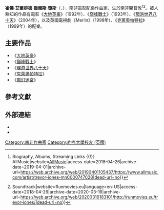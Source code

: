 {{NoteTA
| G1 = Movie
}}
{{Infobox musical artist
| Name            = 崔佛·瓊斯
| Img             = TrevorJones.jpg
| Background      = 作曲家
| Birth_name      = 崔佛·艾爾腓德·喬爾斯·瓊斯<br/>Trevor Alfred Charles Jones
| Alias           = 
| Born            = {{Birth date and age|df=y|1949|3|23}}<br/>{{ZAF-1928}}[[開普省|開普省]][[開普敦|開普敦]]
| Died            = 
| Occupation      = [[作曲家|作曲家]]、[[指揮家|指揮家]]
| Instrument      = [[合成器|合成器]]
| Genre           = [[電影配樂|電影配樂]]
| Years_active    = 1979年至今
| URL             = {{Official|http://www.trevorjonesfilmmusic.com/}}
}}

'''崔佛·艾爾腓德·喬爾斯·瓊斯'''（{{lang-en|Trevor Alfred Charles Jones}}，{{bd|1949年|3月23日|||catIdx=Jones}}），[[南非|南非]]電影配樂作曲家，生於南非[[開普敦|開普敦]]<ref>{{Cite web|url=https://www.allmusic.com/artist/trevor-jones-mn0000747028|title=Trevor Jones {{!}} Biography, Albums, Streaming Links {{!}} AllMusic|website=[[AllMusic|AllMusic]]|access-date=2018-04-26|archive-date=2019-04-01|archive-url=https://web.archive.org/web/20190401105437/https://www.allmusic.com/artist/trevor-jones-mn0000747028|dead-url=no}}</ref><ref>{{Cite web|url=http://www.runmovies.eu/trevor-jones/|title=Trevor Jones {{!}} Soundtrack|website=Runmovies.eu|language=en-US|access-date=2018-04-26|archive-date=2020-03-19|archive-url=https://web.archive.org/web/20200319183101/http://runmovies.eu/trevor-jones/|dead-url=no}}</ref>。被人熟知的作品有電影《[[大地英豪|大地英豪]]》（1992年）、《[[巔峰戰士|巔峰戰士]]》（1993年）、《[[環游世界八十天_(2004年電影)|環游世界八十天]]》（2004年），以及英國電視劇《Merlin》（1998年）、《[[克萊奧帕特拉|克萊奧帕特拉]]》（1999年）的配樂。

== 主要作品 ==
*《[[大地英豪|大地英豪]]》
*《[[巔峰戰士|巔峰戰士]]》
*《[[環游世界八十天_(2004年電影)|環游世界八十天]]》
*《[[克萊奧帕特拉|克萊奧帕特拉]]》
*《[[魔幻迷宮|魔幻迷宮]]》

== 參考文獻 ==
{{Reflist}}

== 外部連結 ==
* {{Official website|1=http://www.trevorjonesfilmmusic.com}}
* {{IMDb name| id = 0002303 | name = Trevor Jones }}

{{Authority control}}

{{DEFAULTSORT:Jones, Trevor}}
[[Category:南非作曲家|Category:南非作曲家]]
[[Category:約克大學校友_(英國)|Category:約克大學校友 (英國)]]